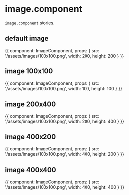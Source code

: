 
<Meta title='component/image' component={ImageComponent}/>

# image.component
`image.component` stories.

## default image
<Story name='default'>
  {{
    component: ImageComponent,
    props: {
      src: '/assets/images/100x100.png',
      width: 200,
      height: 200
    }
  }}
</Story>

## image 100x100
<Story name='100x100'>
  {{
    component: ImageComponent,
    props: {
      src: '/assets/images/100x100.png',
      width: 100,
      height: 100
    }
  }}
</Story>

## image 200x400
<Story name='200x400'>
  {{
    component: ImageComponent,
    props: {
      src: '/assets/images/100x100.png',
      width: 200,
      height: 400
    }
  }}
</Story>

## image 400x200
<Story name='400x200'>
  {{
    component: ImageComponent,
    props: {
      src: '/assets/images/100x100.png',
      width: 400,
      height: 200
    }
  }}
</Story>

## image 400x400
<Story name='400x400'>
  {{
    component: ImageComponent,
    props: {
      src: '/assets/images/100x100.png',
      width: 400,
      height: 400
    }
  }}
</Story>
